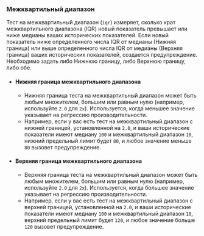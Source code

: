 ### Межквартильный диапазон

Тест на межквартильный диапазон (`iqr`) измеряет, сколько крат межквартильного диапазона (IQR) новый показатель превышает или ниже медианы ваших исторических показателей. Если новый показатель ниже определенного числа IQR от медианы (Нижняя граница) или выше определенного числа IQR от медианы (Верхняя граница) ваших исторических показателей, создается предупреждение. Необходимо задать либо Нижнюю границу, либо Верхнюю границу, либо обе.

- #### Нижняя граница межквартильного диапазона
  - Нижняя граница теста на межквартильный диапазон может быть любым множителем, большим или равным нулю (например, используйте `2.0` для `2x`). Используется, когда меньшее значение указывает на регрессию производительности.
  - Например, если у вас есть тест на межквартильный диапазон с нижней границей, установленной на `2.0`, и ваши исторические показатели имеют медиану `100` и межквартильный диапазон `10`, нижний предельный лимит будет `80`, и любое значение меньше `80` вызовет предупреждение.
- #### Верхняя граница межквартильного диапазона
  - Верхняя граница теста на межквартильный диапазон может быть любым множителем, большим или равным нулю (например, используйте `2.0` для `2x`). Используется, когда большее значение указывает на регрессию производительности.
  - Например, если у вас есть тест на межквартильный диапазон с верхней границей, установленной на `2.0`, и ваши исторические показатели имеют медиану `100` и межквартильный диапазон `10`, верхний предельный лимит будет `120`, и любое значение больше `120` вызовет предупреждение.